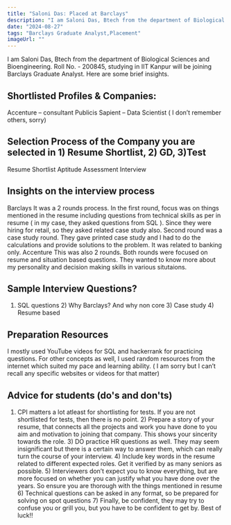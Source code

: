 ```yaml
---
title: "Saloni Das: Placed at Barclays"
description: "I am Saloni Das, Btech from the department of Biological Sciences and Bioengineering. Roll No. - 200845: Barclays Graduate Analyst"
date: "2024-08-27"
tags: "Barclays Graduate Analyst,Placement"
imageUrl: ""
---
```


I am Saloni Das, Btech from the department of Biological Sciences and Bioengineering. Roll No. - 200845, studying in IIT Kanpur will be joining Barclays Graduate Analyst. Here are some brief insights. 

## Shortlisted Profiles & Companies:
Accenture – consultant Publicis Sapient – Data Scientist ( I don’t remember others, sorry)

## Selection Process of the Company you are selected in 1) Resume Shortlist, 2) GD, 3)Test
Resume Shortlist Aptitude Assessment Interview

##  Insights on the interview process
Barclays  It was a 2 rounds process. In the first round, focus was on things mentioned in the resume including questions from technical skills as per in resume ( in my case, they asked questions from SQL ). Since they were hiring for retail, so they asked related case study also. Second round was a case study round. They gave printed case study and I had to do the calculations and provide solutions to the problem. It was related to banking only. Accenture This was also 2 rounds. Both rounds were focused on resume and situation based questions. They wanted to know more about my personality and decision making skills in various situtaions.

## Sample Interview Questions? 
1) SQL questions 2) Why Barclays? And why non core 3) Case study 4) Resume based

## Preparation Resources
I mostly used YouTube videos for SQL and hackerrank for practicing questions. For other concepts as well, I used random resources from the internet which suited my pace and learning ability. ( I am sorry but I can’t recall any specific websites or videos for that matter)

## Advice for students (do's and don'ts)
1) CPI matters a lot atleast for shortlisting for tests. If you are not shortlisted for tests, then there is no point. 2) Prepare a story of your resume, that connects all the projects and work you have done to you aim and motivation to joining that company. This shows your sincerity towards the role. 3) DO practice HR questions as well. They may seem insignificant but there is a certain way to answer them, which can really turn the course of your interview. 4) Include key words in the resume related to different expected roles. Get it verified by as many seniors as possible. 5) Interviewers don’t expect you to know everything, but are more focused on whether you can justify what you have done over the years. So ensure you are thorough with the things mentioned in resume 6) Technical questions can be asked in any format, so be prepared for solving on spot questions 7) Finally, be confident, they may try to confuse you or grill you, but you have to be confident to get by. Best of luck!!

